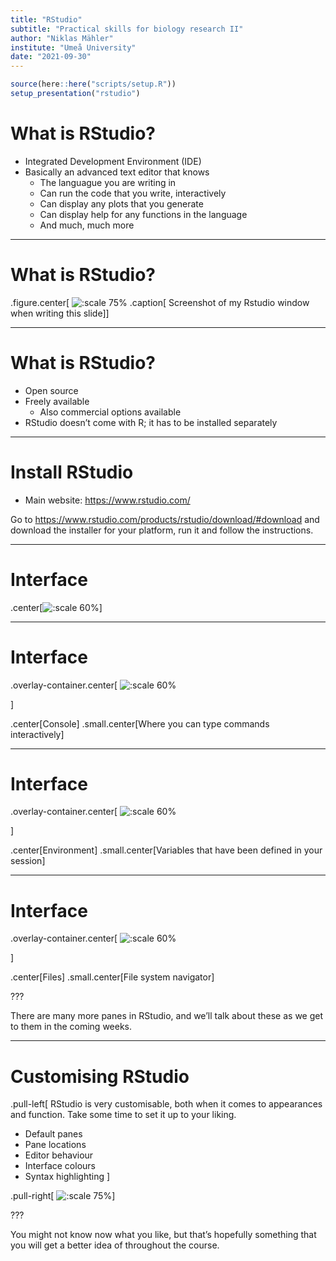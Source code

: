 ```yaml
---
title: "RStudio"
subtitle: "Practical skills for biology research II"
author: "Niklas Mähler"
institute: "Umeå University"
date: "2021-09-30"
---
```


```r
source(here::here("scripts/setup.R"))
setup_presentation("rstudio")
```

# What is RStudio?

- Integrated Development Environment (IDE)
- Basically an advanced text editor that knows
  - The languague you are writing in
  - Can run the code that you write, interactively
  - Can display any plots that you generate
  - Can display help for any functions in the language
  - And much, much more

---

# What is RStudio?

.figure.center[
![:scale 75%](../img/rstudio_screenshot.png)
.caption[
Screenshot of my Rstudio window when writing this slide
]]

---

# What is RStudio?

- Open source
- Freely available
  - Also commercial options available
- RStudio doesn't come with R; it has to be installed separately

---

# Install RStudio

- Main website: <https://www.rstudio.com/>

Go to <https://www.rstudio.com/products/rstudio/download/#download> and download the installer for your platform, run it and follow the instructions.

---

# Interface

.center[![:scale 60%](../img/rstudio_default.png)]

---

# Interface

.overlay-container.center[
![:scale 60%](../img/rstudio_default.png)

<!-- <svg class="overlay" viewBox="-1 -1 162 92"> -->
<!-- <rect y="6" width="85" height="83" fill="transparent" stroke="red"> -->
<!-- </svg> -->
]

.center[Console]
.small.center[Where you can type commands interactively]

---

# Interface

.overlay-container.center[
![:scale 60%](../img/rstudio_default.png)

<!-- <svg class="overlay" viewBox="-1 -1 162 92"> -->
<!-- <rect x="87" y="6" width="73" height="27" fill="transparent" stroke="red"> -->
<!-- </svg> -->
]

.center[Environment]
.small.center[Variables that have been defined in your session]

---

# Interface

.overlay-container.center[
![:scale 60%](../img/rstudio_default.png)

<!-- <svg class="overlay" viewBox="-1 -1 162 92"> -->
<!-- <rect x="87" y="34" width="73" height="55" fill="transparent" stroke="red"> -->
<!-- </svg> -->
]

.center[Files]
.small.center[File system navigator]

???

There are many more panes in RStudio, and we'll talk about these as we get to them in the coming weeks.

---

# Customising RStudio

.pull-left[
RStudio is very customisable, both when it comes to appearances and function.
Take some time to set it up to your liking.

- Default panes
- Pane locations
- Editor behaviour
- Interface colours
- Syntax highlighting
]

.pull-right[
![:scale 75%](../img/rstudio_settings.png)
]

???

You might not know now what you like, but that's hopefully something that you will get a better idea of throughout the course.